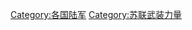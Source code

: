 {{Commonscat|Army of the Soviet Union}}
{{cat main|蘇維埃陸軍}}
[[Category:各国陆军|Category:各国陆军]]
[[Category:苏联武装力量|Category:苏联武装力量]]